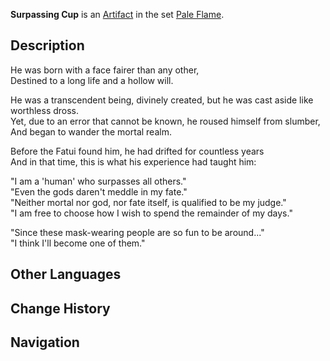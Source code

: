 {{Artifact Infobox
|image = Item Surpassing Cup.png
|set   = Pale Flame
|piece = Goblet of Eonothem
}}
{{Description|An intricately-made cup. Its appearance betrays nothing of its age to an observer.}}
'''Surpassing Cup''' is an [[Artifact]] in the set [[Pale Flame]].

==Description==
He was born with a face fairer than any other,<br />Destined to a long life and a hollow will.

He was a transcendent being, divinely created, but he was cast aside like worthless dross.<br />Yet, due to an error that cannot be known, he roused himself from slumber,<br />And began to wander the mortal realm.

Before the Fatui found him, he had drifted for countless years<br />And in that time, this is what his experience had taught him:

"I am a 'human' who surpasses all others."<br />"Even the gods daren't meddle in my fate."<br />"Neither mortal nor god, nor fate itself, is qualified to be my judge."<br />"I am free to choose how I wish to spend the remainder of my days."

"Since these mask-wearing people are so fun to be around..."<br />"I think I'll become one of them."

==Other Languages==
{{Other Languages
|en      = Surpassing Cup
|zhs     = 超越之盏
|zhs_rm  = Chāoyuè zhī Zhǎn
|zht     = 超越之盞
|zht_rm  = Chāoyuè zhī Zhǎn
|zh_tl   = Small Cup of Surpassing
|ja      = 超越の盃
|ja_rm   = Chouetsu no Sakazuki
|ja_tl   = Transcendental Cup
|ko      = 초월의 잔
|ko_rm   = 
|ko_tl   = 
|es      = Cáliz de la Trascendencia
|es_tl   = Goblet of Transcendence
|fr      = Coupe de transcendance
|fr_tl   = Goblet of Transcendance
|ru      = Превосходящая чаша
|ru_tl   = 
|th      = Surpassing Cup
|vi      = Ly Siêu Việt
|vi_tl   = 
|de      = Kelch der Überbietung
|de_tl   = Cup of Surpassing
|id      = Surpassing Cup
|pt      = Taça da Superação
|pt_tl   = 
}}

==Change History==
{{Change History|1.5}}

==Navigation==
{{Artifact Set Navbox|Pale Flame}}